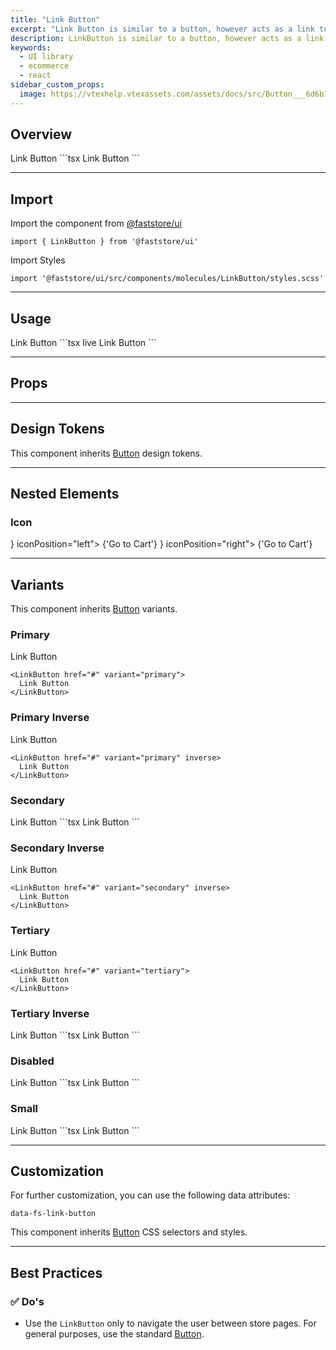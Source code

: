 ```yaml
---
title: "Link Button"
excerpt: "Link Button is similar to a button, however acts as a link to navigate users between pages."
description: LinkButton is similar to a button, however acts as a link to navigate users between pages.
keywords:
  - UI library
  - ecommerce
  - react
sidebar_custom_props:
  image: https://vtexhelp.vtexassets.com/assets/docs/src/Button___6d6b16886d5d7e2a05dba8c45c075796.png
---
```




## Overview

<OverviewSection>
  <LinkButton href="#">Link Button</LinkButton>
</OverviewSection>
```tsx
<LinkButton href="#">Link Button</LinkButton>
```

---

## Import

Import the component from [@faststore/ui](/../docs/faststore/components-index)

```tsx
import { LinkButton } from '@faststore/ui'
```

Import Styles

```tsx
import '@faststore/ui/src/components/molecules/LinkButton/styles.scss'
```

---

## Usage

<OverviewSection>
  <LinkButton href="#">Link Button</LinkButton>
</OverviewSection>
```tsx live
<LinkButton href="#">Link Button</LinkButton>
```

---

## Props

<PropsSection name="LinkButton" />

---

## Design Tokens

This component inherits [Button](/docs/faststore/atoms-button) design tokens.

---

## Nested Elements

### Icon

<OverviewSection>
  <LinkButton href="#" icon={<Icon name="ShoppingCart" />} iconPosition="left">
    {'Go to Cart'}
  </LinkButton>
  <LinkButton href="#" icon={<Icon name="ShoppingCart" />} iconPosition="right">
    {'Go to Cart'}
  </LinkButton>
</OverviewSection>

---

## Variants

This component inherits [Button](/docs/faststore/atoms-button) variants.

### Primary

<OverviewSection>
  <LinkButton href="#" variant="primary">
    Link Button
  </LinkButton>
</OverviewSection>

```tsx
<LinkButton href="#" variant="primary">
  Link Button
</LinkButton>
```

### Primary Inverse

<OverviewSection dark>
  <LinkButton href="#" variant="primary" inverse>
    Link Button
  </LinkButton>
</OverviewSection>

```tsx
<LinkButton href="#" variant="primary" inverse>
  Link Button
</LinkButton>
```

### Secondary

<OverviewSection>
  <LinkButton href="#" variant="secondary">
    Link Button
  </LinkButton>
</OverviewSection>
```tsx
<LinkButton href="#" variant="secondary">
  Link Button
</LinkButton>
```

### Secondary Inverse

<OverviewSection dark>
  <LinkButton href="#" variant="secondary" inverse>
    Link Button
  </LinkButton>
</OverviewSection>

```tsx
<LinkButton href="#" variant="secondary" inverse>
  Link Button
</LinkButton>
```

### Tertiary

<OverviewSection>
  <LinkButton href="#" variant="tertiary">
    Link Button
  </LinkButton>
</OverviewSection>

```tsx
<LinkButton href="#" variant="tertiary">
  Link Button
</LinkButton>
```

### Tertiary Inverse

<OverviewSection dark>
  <LinkButton href="#" variant="tertiary" inverse>
    Link Button
  </LinkButton>
</OverviewSection>
```tsx
<LinkButton href="#" variant="tertiary" inverse>
  Link Button
</LinkButton>
```

### Disabled

<OverviewSection>
  <LinkButton href="#" disabled>
    Link Button
  </LinkButton>
</OverviewSection>
```tsx
<LinkButton href="#" disabled>
  Link Button
</LinkButton>
```

### Small

<OverviewSection>
  <LinkButton variant="primary" size="small">
    Link Button
  </LinkButton>
</OverviewSection>
```tsx
<LinkButton variant="primary" size="small">
  Link Button
</LinkButton>
```

---

## Customization

For further customization, you can use the following data attributes:

`data-fs-link-button`

This component inherits [Button](/docs/faststore/atoms-button) CSS selectors and styles.

---

## Best Practices

### ✅ Do's

- Use the `LinkButton` only to navigate the user between store pages. For general purposes, use the standard [Button](/docs/faststore/atoms-button).
